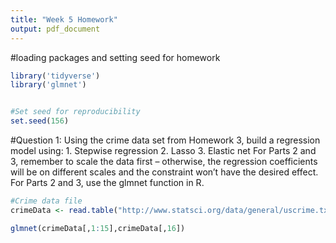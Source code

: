 ```yaml
---
title: "Week 5 Homework"
output: pdf_document
---
```


#loading packages and setting seed for homework
```r
library('tidyverse')
library('glmnet')


#Set seed for reproducibility
set.seed(156)

```

#Question 1:
Using the crime data set from Homework 3, build a regression model using:
1. Stepwise regression
2. Lasso
3. Elastic net
For Parts 2 and 3, remember to scale the data first – otherwise, the regression coefficients will be on
different scales and the constraint won’t have the desired effect.
For Parts 2 and 3, use the glmnet function in R. 

```r
#Crime data file 
crimeData <- read.table("http://www.statsci.org/data/general/uscrime.txt", header = TRUE)

glmnet(crimeData[,1:15],crimeData[,16])
```

